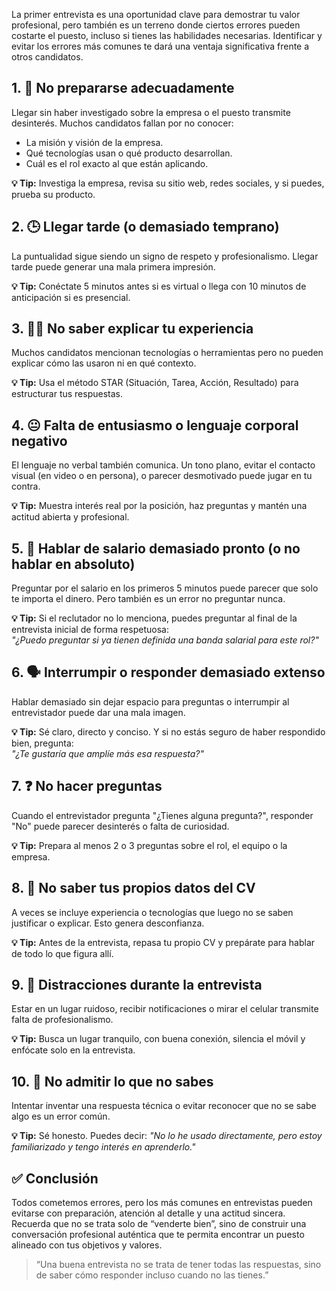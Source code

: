 

<PostTitle 
    title="Errores comunes durante la primer entrevista" 
    number={3}
/>

La primer entrevista es una oportunidad clave para demostrar tu valor profesional, pero también es un terreno donde ciertos errores pueden costarte el puesto, incluso si tienes las habilidades necesarias. Identificar y evitar los errores más comunes te dará una ventaja significativa frente a otros candidatos.

## 1. 🙊 No prepararse adecuadamente

Llegar sin haber investigado sobre la empresa o el puesto transmite desinterés. Muchos candidatos fallan por no conocer:

- La misión y visión de la empresa.
- Qué tecnologías usan o qué producto desarrollan.
- Cuál es el rol exacto al que están aplicando.

**💡 Tip:** Investiga la empresa, revisa su sitio web, redes sociales, y si puedes, prueba su producto.


## 2. 🕒 Llegar tarde (o demasiado temprano)

La puntualidad sigue siendo un signo de respeto y profesionalismo. Llegar tarde puede generar una mala primera impresión.

**💡 Tip:** Conéctate 5 minutos antes si es virtual o llega con 10 minutos de anticipación si es presencial.

## 3. 🤷‍♂️ No saber explicar tu experiencia

Muchos candidatos mencionan tecnologías o herramientas pero no pueden explicar cómo las usaron ni en qué contexto.

**💡 Tip:** Usa el método STAR (Situación, Tarea, Acción, Resultado) para estructurar tus respuestas.

## 4. 😐 Falta de entusiasmo o lenguaje corporal negativo

El lenguaje no verbal también comunica. Un tono plano, evitar el contacto visual (en video o en persona), o parecer desmotivado puede jugar en tu contra.

**💡 Tip:** Muestra interés real por la posición, haz preguntas y mantén una actitud abierta y profesional.

## 5. 💸 Hablar de salario demasiado pronto (o no hablar en absoluto)

Preguntar por el salario en los primeros 5 minutos puede parecer que solo te importa el dinero. Pero también es un error no preguntar nunca.

**💡 Tip:** Si el reclutador no lo menciona, puedes preguntar al final de la entrevista inicial de forma respetuosa:  
_"¿Puedo preguntar si ya tienen definida una banda salarial para este rol?"_

## 6. 🗣 Interrumpir o responder demasiado extenso

Hablar demasiado sin dejar espacio para preguntas o interrumpir al entrevistador puede dar una mala imagen.

**💡 Tip:** Sé claro, directo y conciso. Y si no estás seguro de haber respondido bien, pregunta:  
_"¿Te gustaría que amplíe más esa respuesta?"_

## 7. ❓ No hacer preguntas

Cuando el entrevistador pregunta "¿Tienes alguna pregunta?", responder "No" puede parecer desinterés o falta de curiosidad.

**💡 Tip:** Prepara al menos 2 o 3 preguntas sobre el rol, el equipo o la empresa.

## 8. 🧾 No saber tus propios datos del CV

A veces se incluye experiencia o tecnologías que luego no se saben justificar o explicar. Esto genera desconfianza.

**💡 Tip:** Antes de la entrevista, repasa tu propio CV y prepárate para hablar de todo lo que figura allí.


## 9. 📱 Distracciones durante la entrevista

Estar en un lugar ruidoso, recibir notificaciones o mirar el celular transmite falta de profesionalismo.

**💡 Tip:** Busca un lugar tranquilo, con buena conexión, silencia el móvil y enfócate solo en la entrevista.


## 10. 😬 No admitir lo que no sabes

Intentar inventar una respuesta técnica o evitar reconocer que no se sabe algo es un error común.

**💡 Tip:** Sé honesto. Puedes decir: _"No lo he usado directamente, pero estoy familiarizado y tengo interés en aprenderlo."_


## ✅ Conclusión

Todos cometemos errores, pero los más comunes en entrevistas pueden evitarse con preparación, atención al detalle y una actitud sincera. Recuerda que no se trata solo de “venderte bien”, sino de construir una conversación profesional auténtica que te permita encontrar un puesto alineado con tus objetivos y valores.


> “Una buena entrevista no se trata de tener todas las respuestas, sino de saber cómo responder incluso cuando no las tienes.”
